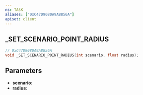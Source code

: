 ```yaml
---
ns: TASK
aliases: ["0xC47D9080A9A8856A"]
apiset: client
---
```

## _SET_SCENARIO_POINT_RADIUS

```c
// 0xC47D9080A9A8856A
void _SET_SCENARIO_POINT_RADIUS(int scenario, float radius);
```


## Parameters
* **scenario**:
* **radius**: